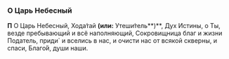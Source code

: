 ### O Царь Небесный

**П** О Царь Небесный, Хода́тай **(или:** Утеши́тель**)**, Дух Истины, о Ты, везде пребывающий и всё наполняющий, Со­кро­вищ­ница благ и жизни Податель, при­ди` и вселись в нас, и очи­сти нас от вся­кой скверны, и спа­си, Бла­го́й, ду­ши наши.
